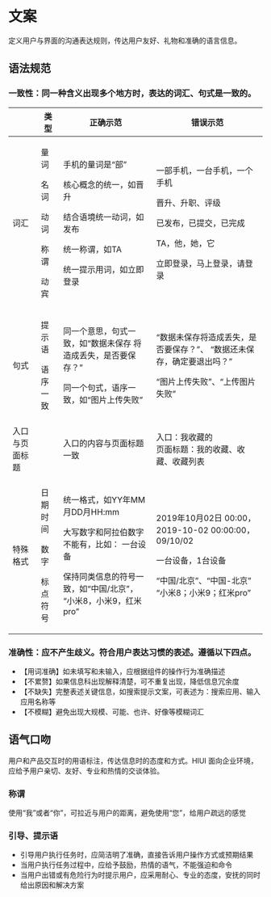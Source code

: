 # 文案

定义用户与界面的沟通表达规则，传达用户友好、礼物和准确的语言信息。

## 语法规范

### 一致性：同一种含义出现多个地方时，表达的词汇、句式是一致的。

<table className="no-vertical-border" style={{ width: '984px' }}>
  <thead>
  <tr>
    <th style={{ width: '176px' }}></th>
    <th style={{ width: '136px' }}>类型</th>
    <th>正确示范</th>
    <th>错误示范</th>
  </tr>
  </thead>
  <tbody>
  <tr>
    <td>
      词汇
    </td>
    <td>
      <p>量词</p>
      <p>名词</p>
      <p>动词</p>
      <p>称谓</p>
      <p>动宾</p>
    </td>
    <td>
      <p>手机的量词是“部”</p>
      <p>核心概念的统一，如晋升</p>
      <p>结合语境统一动词，如发布</p>
      <p>统一称谓，如TA</p>
      <p>统一提示用词，如立即登录</p>
    </td>
    <td>
      <p>一部手机，一台手机，一个手机</p>
      <p>晋升、升职、评级</p>
      <p>已发布，已提交，已完成</p>
      <p>TA，他，她，它</p>
      <p>立即登录，马上登录，请登录</p>
    </td>
  </tr>
  <tr>
    <td>
      句式
    </td>
    <td>
      <p style={{ height: '3em' }}>提示语</p>
      <p>语序一致</p>
    </td>
    <td>
      <p>同一个意思，句式一致，如“数据未保存 将造成丢失，是否要保存？”</p>
      <p>同一个句式，语序一致，如“图片上传失败”</p>
    </td>
    <td>
      <p>“数据未保存将造成丢失，是否要保存？”、 “数据还未保存，确定要退出吗？”</p>
      <p>“图片上传失败”、“上传图片失败”</p>
    </td>
  </tr>
  <tr>
    <td>
      入口与页面标题
    </td>
    <td></td>
    <td>
      <p>入口的内容与页面标题一致</p>
    </td>
    <td>
      <p>入口：我收藏的<br />页面标题：我的收藏、收藏、收藏列表</p>
    </td>
  </tr>
  <tr>
    <td>
      特殊格式
    </td>
    <td>
      <p style={{ height: '3em' }}>日期时间</p>
      <p style={{ height: '3em' }}>数字</p>
      <p>标点符号</p>
    </td>
    <td>
      <p style={{ height: '3em' }}>统一格式，如YY年MM月DD月HH:mm</p>
      <p>大写数字和阿拉伯数字不能有，比如： 一台设备</p>
      <p>保持同类信息的符号一致，如“中国/北京”， “小米8，小米9，红米pro”</p>
    </td>
    <td>
      <p>2019年10月02日 00:00，<br />2019-10-02 00:00:00，09/10/02</p>
      <p style={{ height: '3em' }}>一台设备，1台设备</p>
      <p>“中国/北京”、“中国-北京”<br />“小米8；小米9；红米pro”</p>
    </td>
  </tr>
  </tbody>
</table>

### 准确性：应不产生歧义。符合用户表达习惯的表述。遵循以下四点。

- 【用词准确】如未填写和未输入，应根据组件的操作行为准确描述
- 【不累赘】如果信息科出现解释清楚，可不重复出现，降低信息冗余度
- 【不缺失】完整表述关键信息，如搜索提示文案，可表述为：搜索应用、输入应用名称等
- 【不模糊】避免出现大规模、可能、也许、好像等模糊词汇

## 语气口吻

用户和产品交互时的用语标注，传达信息时的态度和方式。HIUI 面向企业环境，应给予用户亲切、友好、专业和热情的交谈体验。

### 称谓

使用“我”或者“你”，可拉近与用户的距离，避免使用“您”，给用户疏远的感觉

### 引导、提示语

- 引导用户执行任务时，应简洁明了准确，直接告诉用户操作方式或预期结果
- 当用户执行任务过程中，应给予鼓励，热情的语气，不能强迫和命令
- 当用户出错或有危险行为时提示用户，应采用耐心、专业的态度，安抚的同时给出原因和解决方案

